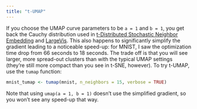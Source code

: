 ```yaml
---
title: "t-UMAP"
---
```


If you choose the UMAP curve parameters to be `a = 1` and `b = 1`, you get
back the Cauchy distribution used in
[t-Distributed Stochastic Neighbor Embedding](https://lvdmaaten.github.io/tsne/)
and [LargeVis](https://arxiv.org/abs/1602.00370). This also happens to
significantly simplify the gradient leading to a noticeable speed-up: for MNIST,
I saw the optimization time drop from 66 seconds to 18 seconds. The trade off is
that you will see larger, more spread-out clusters than with the typical UMAP
settings (they're still more compact than you see in t-SNE, however). To try
t-UMAP, use the `tumap` function:

```R
mnist_tumap <- tumap(mnist, n_neighbors = 15, verbose = TRUE)
```

Note that using `umap(a = 1, b = 1)` doesn't use the simplified gradient, so
you won't see any speed-up that way.

